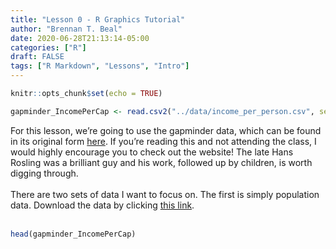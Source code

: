 ```yaml
---
title: "Lesson 0 - R Graphics Tutorial"
author: "Brennan T. Beal"
date: 2020-06-28T21:13:14-05:00
categories: ["R"]
draft: FALSE
tags: ["R Markdown", "Lessons", "Intro"]
---
```


```r
knitr::opts_chunk$set(echo = TRUE)

gapminder_IncomePerCap <- read.csv2("../data/income_per_person.csv", sep = ",")
```

For this lesson, we're going to use the gapminder data, which can be found in its original form  [here](https://www.gapminder.org/data/). If you're reading this and not attending the class, I would highly encourage you to check out the website! The late Hans Rosling was a brilliant guy and his work, followed up by children, is worth digging through.\
\
There are two sets of data I want to focus on. The first is simply population data. Download the data by clicking [this link](../../data/income_per_person.csv).\
\
```r
head(gapminder_IncomePerCap)
```

